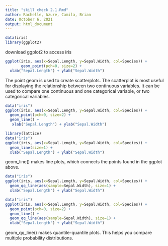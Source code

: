 ```yaml
---
title: "skill check 2.1.Rmd"
author: Rachelle, Azure, Camila, Brian
date: October 6, 2021
output: html_document
---
```

```r
data(iris)
library(ggplot2)
```
download ggplot2 to access iris

```r
ggplot(iris, aes(x=Sepal.Length, y=Sepal.Width, col=Species)) +
       geom_point(pch=0, size=2) +
  xlab("Sepal.Length") + ylab("Sepal.Width")
```
The point geom is used to create scatterplots. The scatterplot is most useful for displaying the relationship between two continuous variables. It can be used to compare one continuous and one categorical variable, or two categorical variables.

```r
data("iris")
ggplot(iris, aes(x=Sepal.Length, y=Sepal.Width, col=Species)) +
  geom_point(pch=0, size=2) +
  geom_line() +
   xlab("Sepal.Length") + ylab("Sepal.Width")
```

```r
library(lattice)
data("iris")
ggplot(iris, aes(x=Sepal.Length, y=Sepal.Width, col=Species)) +
  geom_line(size=1) + 
  xlab("Sepal.Length") + ylab("Sepal.Width")
```
geom_line() makes line plots, which connects the points found in the ggplot above. 

```r
data("iris")
ggplot(iris, aes(x=Sepal.Length, y=Sepal.Width, col=Species)) +
  geom_qq_line(aes(sample=Sepal.Width), size=1) + 
  xlab("Sepal.Length") + ylab("Sepal.Width")
```

```r
data("iris")
ggplot(iris, aes(x=Sepal.Length, y=Sepal.Width, col=Species)) +
  geom_point(pch=0, size=2) + 
  geom_line() +
  geom_qq_line(aes(sample=Sepal.Width), size=1) + 
  xlab("Sepal.Length") + ylab("Sepal.Width")
```
geom_qq_line() makes quantile-quantile plots. This helps you compare multiple probability distributions.